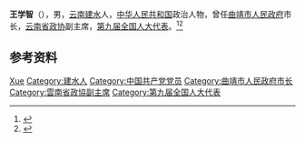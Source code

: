 '''王学智'''（{{bd|1949年|11月|}}），男，[[云南|云南]][[建水|建水]]人，[[中华人民共和国|中华人民共和国]]政治人物，曾任[[曲靖市人民政府|曲靖市人民政府]]市长，[[云南省政协|云南省政协]]副主席，[[第九届全国人大代表|第九届全国人大代表]]。<ref>{{Cite web|title=环境好了，投资的人自然来了。--曲靖市市长王学智谈投资环境|url=http://www.chinatoday.com.cn/china/china-5/3-8/huanjinghaole.htm|accessdate=2020-09-05|work=China today|archive-date=2004-06-29|archive-url=https://web.archive.org/web/20040629062157/http://www.chinatoday.com.cn/china/china-5/3-8/huanjinghaole.htm|dead-url=no}}</ref><ref>{{Cite book|title=中华人民共和国职官志|author=何虎生, 李耀东, 向常福主编|publisher=中国社会出版社|year=2003|isbn=9787800883934|location=北京|pages=}}</ref>

== 参考资料 ==
{{reflist}}

{{中国人物小作品}}

{{Authority control}}
{{DEFAULTSORT:Wang王}}
[[Category:王姓|Xue]]
[[Category:建水人|Category:建水人]]
[[Category:中国共产党党员|Category:中国共产党党员]]
[[Category:曲靖市人民政府市长|Category:曲靖市人民政府市长]]
[[Category:雲南省政協副主席|Category:雲南省政協副主席]]
[[Category:第九届全国人大代表|Category:第九届全国人大代表]]